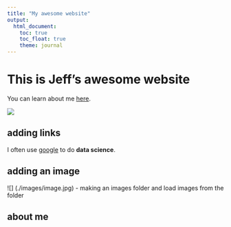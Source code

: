 ```yaml
---
title: "My awesome website"
output: 
  html_document:
    toc: true
    toc_float: true
    theme: journal
---
```


# This is Jeff's awesome website

You can learn about me [here](about.html).

![](https://media.giphy.com/media/drXGoW1iudhKw/giphy.gif)

## adding links

I often use [google](https://www.google.com) to do **data science**.

## adding an image

![] (./images/image.jpg) - making an images folder and load images from the folder

## about me

